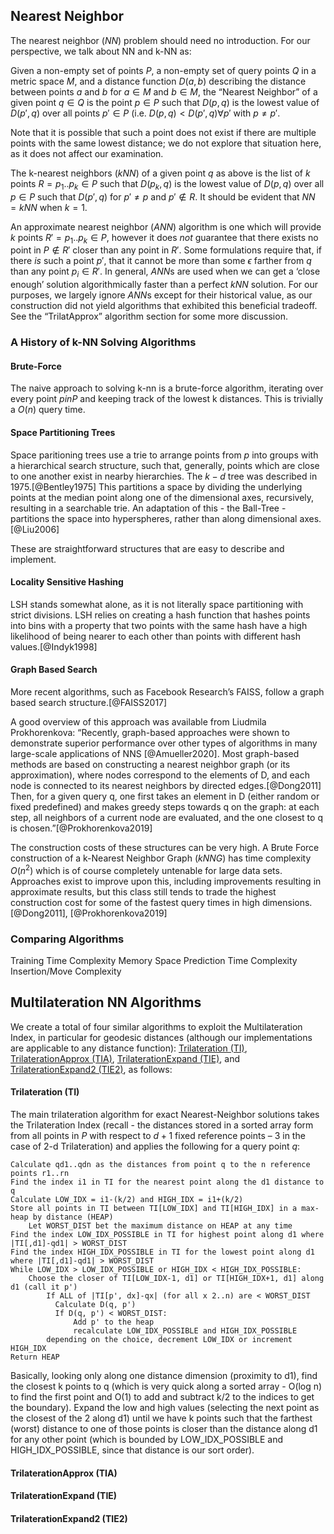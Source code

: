 ## Nearest Neighbor

The nearest neighbor ($NN$) problem should need no introduction.  For our perspective, we talk about NN and k-NN as:

Given a non-empty set of points $P$, a non-empty set of query points $Q$ in a metric space $M$, and a distance function $D(a, b)$ describing the distance between points $a$ and $b$ for $a \in M$ and $b \in M$, the "Nearest Neighbor" of a given point $q \in Q$ is the point $p \in P$ such that $D(p, q)$ is the lowest value of $D(p', q)$ over all points $p' \in P$ (i.e. $D(p, q) < D(p',q) \forall p'$ with $p \ne p'$.

Note that it is possible that such a point does not exist if there are multiple points with the same lowest distance; we do not explore that situation here, as it does not affect our examination.

The k-nearest neighbors ($kNN$) of a given point $q$ as above is the list of $k$ points $R = p_1..p_k \in P$ such that $D(p_k, q)$ is the lowest value of $D(p, q)$ over all $p \in P$ such that $D(p', q)$ for $p' \ne p$ and $p' \not \in R$.  It should be evident that $NN = kNN$ when $k = 1$.

An approximate nearest neighbor ($ANN$) algorithm is one which will provide $k$ points $R' = p_1..p_k \in P$, however it does *_not_* guarantee that there exists no point in $P \not \in R'$ closer than any point in $R'$.  Some formulations require that, if there *_is_* such a point $p'$, that it cannot be more than some $\epsilon$ farther from $q$ than any point $p_i \in R'$.  In general, $ANN$s are used when we can get a 'close enough' solution algorithmically faster than a perfect $kNN$ solution.  For our purposes, we largely ignore $ANN$s except for their historical value, as our construction did not yield algorithms that exhibited this beneficial tradeoff.  See the "TrilatApprox" algorithm section for some more discussion.

### A History of k-NN Solving Algorithms

#### Brute-Force
The naive approach to solving k-nn is a brute-force algorithm, iterating over every point $p in P$ and keeping track of the lowest k distances.  This is trivially a $O(n)$ query time.


#### Space Partitioning Trees

Space paritioning trees use a trie to arrange points from $p$ into groups with a hierarchical search structure, such that, generally, points which are close to one another exist in nearby hierarchies.  The $k-d$ tree was described in 1975.[@Bentley1975]  This partitions a space by dividing the underlying points at the median point along one of the dimensional axes, recursively, resulting in a searchable trie.  An adaptation of this - the Ball-Tree - partitions the space into hyperspheres, rather than along dimensional axes.[@Liu2006]

These are straightforward structures that are easy to describe and implement.  


#### Locality Sensitive Hashing

LSH stands somewhat alone, as it is not literally space partitioning with strict divisions.  LSH relies on creating a hash function that hashes points into bins with a property that two points with the same hash have a high likelihood of being nearer to each other than points with different hash values.[@Indyk1998]

#### Graph Based Search

More recent algorithms, such as Facebook Research's FAISS, follow a graph based search structure.[@FAISS2017]

A good overview of this approach was available from Liudmila Prokhorenkova: "Recently, graph-based approaches were shown to demonstrate superior performance over other types of algorithms in many large-scale applications of NNS [@Amueller2020]. Most graph-based methods are based on constructing a nearest neighbor graph (or its approximation), where nodes correspond to the elements of D, and each node is connected to its nearest neighbors by directed edges.[@Dong2011] Then, for a given query q, one first takes an element in D (either random or fixed predefined) and makes greedy steps towards q on the graph: at each step, all neighbors of a current node are evaluated, and the one closest to q is chosen."[@Prokhorenkova2019]

The construction costs of these structures can be very high.  A Brute Force construction of a k-Nearest Neighbor Graph $(kNNG)$ has time complexity $O(n^2)$ which is of course completely untenable for large data sets.  Approaches exist to improve upon this, including improvements resulting in approximate results, but this class still tends to trade the highest construction cost for some of the fastest query times in high dimensions.[@Dong2011], [@Prokhorenkova2019]


### Comparing Algorithms
Training Time Complexity
Memory Space
Prediction Time Complexity
Insertion/Move Complexity

## Multilateration NN Algorithms

We create a total of four similar algorithms to exploit the Multilateration Index, in particular for geodesic distances (although our implementations are applicable to any distance function):  [Trilateration (TI)], [TrilaterationApprox (TIA)], [TrilaterationExpand (TIE)], and [TrilaterationExpand2 (TIE2)], as follows:

#### Trilateration (TI)

The main trilateration algorithm for exact Nearest-Neighbor solutions takes the Trilateration Index (recall - the distances stored in a sorted array form from all points in $P$ with respect to $d+1$ fixed reference points -- 3 in the case of 2-d Trilateration) and applies the following for a query point $q$:

```x
Calculate qd1..qdn as the distances from point q to the n reference points r1..rn
Find the index i1 in TI for the nearest point along the d1 distance to q
Calculate LOW_IDX = i1-(k/2) and HIGH_IDX = i1+(k/2)
Store all points in TI between TI[LOW_IDX] and TI[HIGH_IDX] in a max-heap by distance (HEAP)
    Let WORST_DIST bet the maximum distance on HEAP at any time
Find the index LOW_IDX_POSSIBLE in TI for highest point along d1 where |TI[,d1]-qd1| > WORST_DIST
Find the index HIGH_IDX_POSSIBLE in TI for the lowest point along d1 where |TI[,d1]-qd1| > WORST_DIST
While LOW_IDX > LOW_IDX_POSSIBLE or HIGH_IDX < HIGH_IDX_POSSIBLE:
    Choose the closer of TI[LOW_IDX-1, d1] or TI[HIGH_IDX+1, d1] along d1 (call it p')
        If ALL of |TI[p', dx]-qx| (for all x 2..n) are < WORST_DIST
          Calculate D(q, p')
          If D(q, p') < WORST_DIST:
              Add p' to the heap
              recalculate LOW_IDX_POSSIBLE and HIGH_IDX_POSSIBLE
        depending on the choice, decrement LOW_IDX or increment HIGH_IDX
Return HEAP
```

Basically, looking only along one distance dimension (proximity to d1), find the closest k points to q (which is very quick along a sorted array - O(log n) to find the first point and O(1) to add and subtract k/2 to the indices to get the boundary).  Expand the low and high values (selecting the next point as the closest of the 2 along d1) until we have k points such that the farthest (worst) distance to one of those points is closer than the distance along d1 for any other point (which is bounded by LOW_IDX_POSSIBLE and HIGH_IDX_POSSIBLE, since that distance is our sort order).

#### TrilaterationApprox (TIA)

#### TrilaterationExpand (TIE)

#### TrilaterationExpand2 (TIE2)
